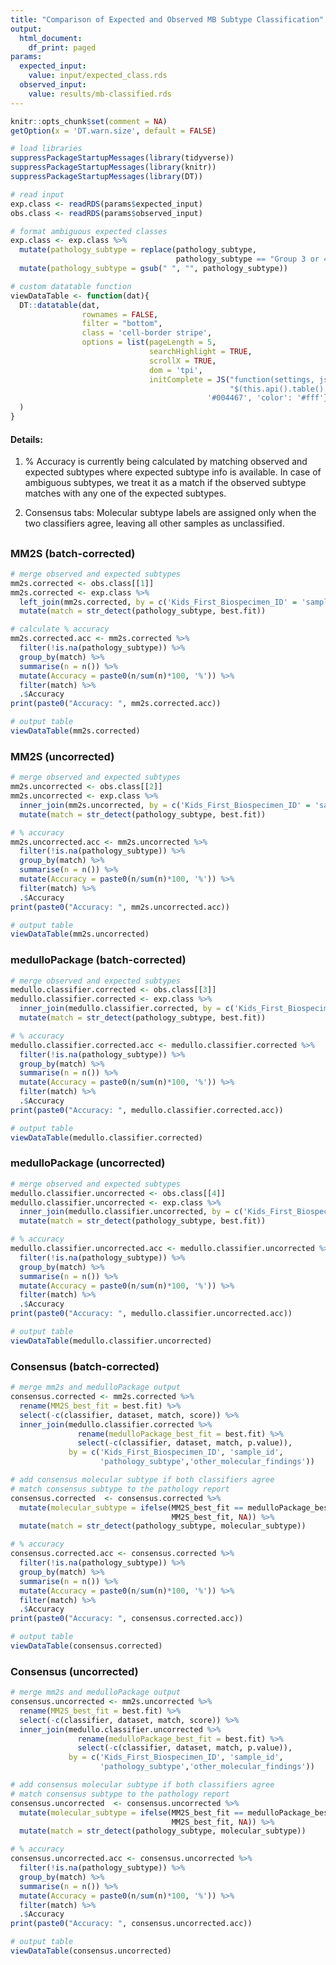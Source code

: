 ```yaml
---
title: "Comparison of Expected and Observed MB Subtype Classification"
output:
  html_document:
    df_print: paged
params:
  expected_input:
    value: input/expected_class.rds
  observed_input:
    value: results/mb-classified.rds
---
```

  
```r
knitr::opts_chunk$set(comment = NA)
getOption(x = 'DT.warn.size', default = FALSE)
```

```r
# load libraries
suppressPackageStartupMessages(library(tidyverse))
suppressPackageStartupMessages(library(knitr))
suppressPackageStartupMessages(library(DT))
```

```r
# read input
exp.class <- readRDS(params$expected_input)
obs.class <- readRDS(params$observed_input)

# format ambiguous expected classes 
exp.class <- exp.class %>%
  mutate(pathology_subtype = replace(pathology_subtype, 
                                     pathology_subtype == "Group 3 or 4", "Group3, Group4")) %>%
  mutate(pathology_subtype = gsub(" ", "", pathology_subtype))
```

```r
# custom datatable function
viewDataTable <- function(dat){
  DT::datatable(dat,
                rownames = FALSE,
                filter = "bottom",
                class = 'cell-border stripe',
                options = list(pageLength = 5,
                               searchHighlight = TRUE,
                               scrollX = TRUE,
                               dom = 'tpi',
                               initComplete = JS("function(settings, json) {",
                                                 "$(this.api().table().header()).css({'background-color':
                                            '#004467', 'color': '#fff'});","}"))
  )
}
```

#### Details:

1. % Accuracy is currently being calculated by matching observed and expected subtypes where expected subtype info is available. In case of ambiguous subtypes, we treat it as a match if the observed subtype matches with any one of the expected subtypes.

2. Consensus tabs: Molecular subtype labels are assigned only when the two classifiers agree, leaving all other samples as unclassified. 

## {.tabset .tabset-fade}

### MM2S (batch-corrected)

```r
# merge observed and expected subtypes
mm2s.corrected <- obs.class[[1]]
mm2s.corrected <- exp.class %>%
  left_join(mm2s.corrected, by = c('Kids_First_Biospecimen_ID' = 'sample')) %>%
  mutate(match = str_detect(pathology_subtype, best.fit))

# calculate % accuracy
mm2s.corrected.acc <- mm2s.corrected %>%
  filter(!is.na(pathology_subtype)) %>%
  group_by(match) %>%
  summarise(n = n()) %>%
  mutate(Accuracy = paste0(n/sum(n)*100, '%')) %>%
  filter(match) %>%
  .$Accuracy
print(paste0("Accuracy: ", mm2s.corrected.acc))

# output table
viewDataTable(mm2s.corrected)
```

### MM2S (uncorrected)

```r
# merge observed and expected subtypes
mm2s.uncorrected <- obs.class[[2]]
mm2s.uncorrected <- exp.class %>%
  inner_join(mm2s.uncorrected, by = c('Kids_First_Biospecimen_ID' = 'sample')) %>%
  mutate(match = str_detect(pathology_subtype, best.fit))

# % accuracy
mm2s.uncorrected.acc <- mm2s.uncorrected %>%
  filter(!is.na(pathology_subtype)) %>%
  group_by(match) %>%
  summarise(n = n()) %>%
  mutate(Accuracy = paste0(n/sum(n)*100, '%')) %>%
  filter(match) %>%
  .$Accuracy
print(paste0("Accuracy: ", mm2s.uncorrected.acc))

# output table
viewDataTable(mm2s.uncorrected)
```

### medulloPackage (batch-corrected)

```r
# merge observed and expected subtypes
medullo.classifier.corrected <- obs.class[[3]]
medullo.classifier.corrected <- exp.class %>%
  inner_join(medullo.classifier.corrected, by = c('Kids_First_Biospecimen_ID' = 'sample')) %>%
  mutate(match = str_detect(pathology_subtype, best.fit))

# % accuracy
medullo.classifier.corrected.acc <- medullo.classifier.corrected %>%
  filter(!is.na(pathology_subtype)) %>%
  group_by(match) %>%
  summarise(n = n()) %>%
  mutate(Accuracy = paste0(n/sum(n)*100, '%')) %>%
  filter(match) %>%
  .$Accuracy
print(paste0("Accuracy: ", medullo.classifier.corrected.acc))

# output table
viewDataTable(medullo.classifier.corrected)
```

### medulloPackage (uncorrected)

```r
# merge observed and expected subtypes
medullo.classifier.uncorrected <- obs.class[[4]]
medullo.classifier.uncorrected <- exp.class %>%
  inner_join(medullo.classifier.uncorrected, by = c('Kids_First_Biospecimen_ID' = 'sample')) %>%
  mutate(match = str_detect(pathology_subtype, best.fit))

# % accuracy
medullo.classifier.uncorrected.acc <- medullo.classifier.uncorrected %>%
  filter(!is.na(pathology_subtype)) %>%
  group_by(match) %>%
  summarise(n = n()) %>%
  mutate(Accuracy = paste0(n/sum(n)*100, '%')) %>%
  filter(match) %>%
  .$Accuracy
print(paste0("Accuracy: ", medullo.classifier.uncorrected.acc))

# output table
viewDataTable(medullo.classifier.uncorrected)
```

### Consensus (batch-corrected)

```r
# merge mm2s and medulloPackage output
consensus.corrected <- mm2s.corrected %>%
  rename(MM2S_best_fit = best.fit) %>%
  select(-c(classifier, dataset, match, score)) %>%
  inner_join(medullo.classifier.corrected %>%
               rename(medulloPackage_best_fit = best.fit) %>%
               select(-c(classifier, dataset, match, p.value)),
             by = c('Kids_First_Biospecimen_ID', 'sample_id',
                    'pathology_subtype','other_molecular_findings'))

# add consensus molecular subtype if both classifiers agree 
# match consensus subtype to the pathology report
consensus.corrected  <- consensus.corrected %>%
  mutate(molecular_subtype = ifelse(MM2S_best_fit == medulloPackage_best_fit, 
                                    MM2S_best_fit, NA)) %>%
  mutate(match = str_detect(pathology_subtype, molecular_subtype))

# % accuracy
consensus.corrected.acc <- consensus.corrected %>%
  filter(!is.na(pathology_subtype)) %>%
  group_by(match) %>%
  summarise(n = n()) %>%
  mutate(Accuracy = paste0(n/sum(n)*100, '%')) %>%
  filter(match) %>%
  .$Accuracy
print(paste0("Accuracy: ", consensus.corrected.acc))

# output table
viewDataTable(consensus.corrected)
```

### Consensus (uncorrected)

```r
# merge mm2s and medulloPackage output
consensus.uncorrected <- mm2s.uncorrected %>%
  rename(MM2S_best_fit = best.fit) %>%
  select(-c(classifier, dataset, match, score)) %>%
  inner_join(medullo.classifier.uncorrected %>%
               rename(medulloPackage_best_fit = best.fit) %>%
               select(-c(classifier, dataset, match, p.value)),
             by = c('Kids_First_Biospecimen_ID', 'sample_id',
                    'pathology_subtype','other_molecular_findings'))

# add consensus molecular subtype if both classifiers agree 
# match consensus subtype to the pathology report
consensus.uncorrected  <- consensus.uncorrected %>%
  mutate(molecular_subtype = ifelse(MM2S_best_fit == medulloPackage_best_fit, 
                                    MM2S_best_fit, NA)) %>%
  mutate(match = str_detect(pathology_subtype, molecular_subtype))

# % accuracy
consensus.uncorrected.acc <- consensus.uncorrected %>%
  filter(!is.na(pathology_subtype)) %>%
  group_by(match) %>%
  summarise(n = n()) %>%
  mutate(Accuracy = paste0(n/sum(n)*100, '%')) %>%
  filter(match) %>%
  .$Accuracy
print(paste0("Accuracy: ", consensus.uncorrected.acc))

# output table
viewDataTable(consensus.uncorrected)
```
